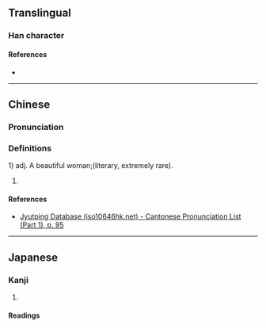 {{character info}}
==Translingual==

===Han character===
{{Han char|rn=38|rad=女|as=15|sn=18|four=42434|canj=VWLK|ids=⿰女𡚇}}

====References====
* {{Han ref|kx=0273.421|dkj=06856|dj=0541.340|hdz=21089.141|uh=5B3D|ud=23357|bh=F1FA|bd=61946}}

----

==Chinese==
{{zh-forms}}

===Pronunciation===
{{zh-pron
|m=yuān
|c=bei6
|mc=y
|oc=y
|cat=
}}

===Definitions===
{{zh-hanzi}}
1) adj. A beautiful woman;(literary, extremely rare). 
# {{rfdef|zh}}

====References====
* [http://www.iso10646hk.net/jp/document/download.jsp Jyutping Database (iso10646hk.net) - Cantonese Pronunciation List (Part 1), p. 95]

----

==Japanese==

===Kanji===
{{ja-kanji|grade=|rs=女15}}

# {{rfdef|ja|sort=女15}}

====Readings====
{{rfv-pron|ja}}
{{ja-readings
|goon=えん<!--えん<𛀁ん-->
|kanon=えん<!--えん<𛀁ん, おん<をん, わん-->
|kun=みめよ-い
}}